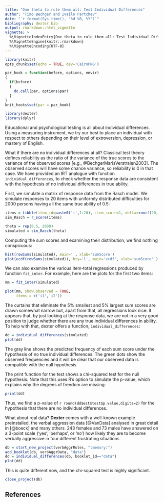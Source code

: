 ```yaml
---
title: "One theta to rule them all: Test Individual Differences"
author: "Timo Bechger and Ivailo Partchev"
date: "`r format(Sys.time(), '%d %B, %Y')`"
bibliography: dexter.bib
output: rmarkdown::html_vignette
vignette: >
  %\VignetteIndexEntry{One theta to rule them all: Test Individual Differences}
  %\VignetteEngine{knitr::rmarkdown}
  %\VignetteEncoding{UTF-8}
---
```


<style>
img{ border:none;}
</style>

```r
library(knitr)
opts_chunk$set(echo = TRUE, dev='CairoPNG')

par_hook = function(before, options, envir)
{
  if(before)
  {
    do.call(par, options$par)
  }
}
knit_hooks$set(par = par_hook)

library(dexter)
library(dplyr)
```

Educational and psychological testing is all about individual differences. Using a measuring instrument, we try our best to place an individual with respect to others depending on their level of extroversion, depression, or mastery of English.

What if there are no individual differences at all? Classical test theory defines reliability as the ratio of the variance of the true scores to the variance of the observed scores [e.g., @BechgerMarisVerstralen2003]. The observed scores will have some chance variance, so reliability is 0 in that case. We have provided an IRT analogue with function `individual_differences`, to check whether the response data are consistent with the hypothesis of no individual differences in true ability.

First, we simulate a matrix of response data from the Rasch model. We simulate responses to 20 items with uniformly distributed difficulties for 2000 persons having all the same true ability of 0.5: 

```r
items = tibble(item_id=paste0('i',1:20), item_score=1, delta=runif(20, -2, 2))
sim_Rasch = r_score(items)

theta = rep(0.5, 2000)
simulated = sim_Rasch(theta)
```

Computing the sum scores and examining their distribution, we find nothing conspicuous:

```r
hist(rowSums(simulated), main='', xlab='sumScore')
plot(ecdf(rowSums(simulated)), bty='l', main='ecdf', xlab='sumScore' )
```

We can also examine the various item-total regressions produced by function `fit_inter`. For example, here are the plots for the first two items:

```r
mm = fit_inter(simulated)

plot(mm, show.observed = TRUE, 
     items = c('i1','i2'))
```

The curtains that eliminate the 5% smallest and 5% largest sum scores are drawn somewhat narrow but, apart from that, all regressions look nice. It appears that, by just looking at the response data, we are not in a very good position to judge whether there are any true individual differences in ability. To help with that, dexter offers a function, `individual_differences`:  

```r
dd = individual_differences(simulated)
plot(dd)
```

The gray line shows the predicted frequency of each sum score under the hypothesis of no true individual differences. The green dots show the observed frequencies and it will be clear that our observed data is compatible with the null hypothesis. 

The print function for the test shows a chi-squared test for the null hypothesis. Note that this uses R's option to simulate the p-value, which explains why the degrees of freedom are missing:

```r
print(dd)
```

Thus, we find a p-value of `r round(dd$est$test$p.value,digits=2)` for the hypothesis that there are no individual differences.

What about real data?  **Dexter** comes with a well-known example preinstalled, the verbal aggression data [@VanData] analysed in great detail in [@boeck] and many others. 243 females and 73 males have answered on a 3-point scale ('yes', 'perhaps', or 'no') how likely they are to become verbally aggressive in four different frustrating situations

```r
db = start_new_project(verbAggrRules, ":memory:")
add_booklet(db, verbAggrData, "data")
dd = individual_differences(db, booklet_id=="data")
plot(dd)
```

This is quite different now, and the chi-squared test is highly significant.


```r
close_project(db)
```

## References
